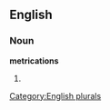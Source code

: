 
==English==

===Noun===
'''metrications'''

# {{plural of|[[metrication]]}}

[[Category:English plurals]]